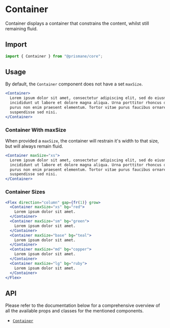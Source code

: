 # Container

Container displays a container that constrains the content, whilst still remaining fluid.

## Import

```js
import { Container } from "@prismane/core";
```

## Usage

By default, the `Container` component does not have a set `maxSize`.

```jsx
<Container>
  Lorem ipsum dolor sit amet, consectetur adipiscing elit, sed do eiusmod tempor
  incididunt ut labore et dolore magna aliqua. Urna porttitor rhoncus dolor
  purus non enim praesent elementum. Tortor vitae purus faucibus ornare
  suspendisse sed nisi.
</Container>
```

### Container With maxSize

When provided a `maxSize`, the container will restrain it's width to that size, but will always remain fluid.

```jsx
<Container maxSize="xs">
  Lorem ipsum dolor sit amet, consectetur adipiscing elit, sed do eiusmod tempor
  incididunt ut labore et dolore magna aliqua. Urna porttitor rhoncus dolor
  purus non enim praesent elementum. Tortor vitae purus faucibus ornare
  suspendisse sed nisi.
</Container>
```

### Container Sizes

```jsx
<Flex direction="column" gap={fr(1)} grow>
  <Container maxSize="xs" bg="red">
    Lorem ipsum dolor sit amet.
  </Container>
  <Container maxSize="sm" bg="green">
    Lorem ipsum dolor sit amet.
  </Container>
  <Container maxSize="base" bg="teal">
    Lorem ipsum dolor sit amet.
  </Container>
  <Container maxSize="md" bg="copper">
    Lorem ipsum dolor sit amet.
  </Container>
  <Container maxSize="lg" bg="ruby">
    Lorem ipsum dolor sit amet.
  </Container>
</Flex>
```

## API

Please refer to the documentation below for a comprehensive overview of all the available props and classes for the mentioned components.

- [`Container`](/docs/components-api/container-api)
